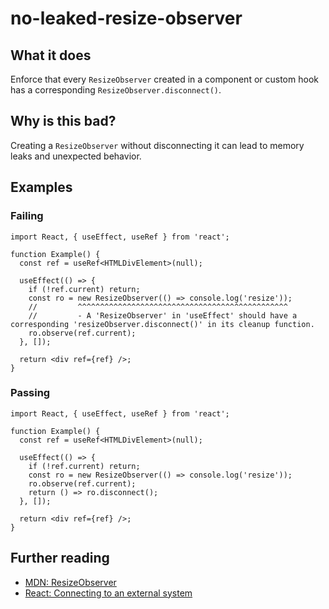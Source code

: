 # no-leaked-resize-observer

## What it does

Enforce that every `ResizeObserver` created in a component or custom hook has a corresponding `ResizeObserver.disconnect()`.

## Why is this bad?

Creating a `ResizeObserver` without disconnecting it can lead to memory leaks and unexpected behavior.

## Examples

### Failing

```tsx
import React, { useEffect, useRef } from 'react';

function Example() {
  const ref = useRef<HTMLDivElement>(null);

  useEffect(() => {
    if (!ref.current) return;
    const ro = new ResizeObserver(() => console.log('resize'));
    //         ^^^^^^^^^^^^^^^^^^^^^^^^^^^^^^^^^^^^^^^^^^^^^^^
    //         - A 'ResizeObserver' in 'useEffect' should have a corresponding 'resizeObserver.disconnect()' in its cleanup function.
    ro.observe(ref.current);
  }, []);

  return <div ref={ref} />;
}
```

### Passing

```tsx
import React, { useEffect, useRef } from 'react';

function Example() {
  const ref = useRef<HTMLDivElement>(null);

  useEffect(() => {
    if (!ref.current) return;
    const ro = new ResizeObserver(() => console.log('resize'));
    ro.observe(ref.current);
    return () => ro.disconnect();
  }, []);

  return <div ref={ref} />;
}
```

## Further reading

- [MDN: ResizeObserver](https://developer.mozilla.org/en-US/docs/Web/API/ResizeObserver)
- [React: Connecting to an external system](https://react.dev/reference/react/useEffect#connecting-to-an-external-system)
